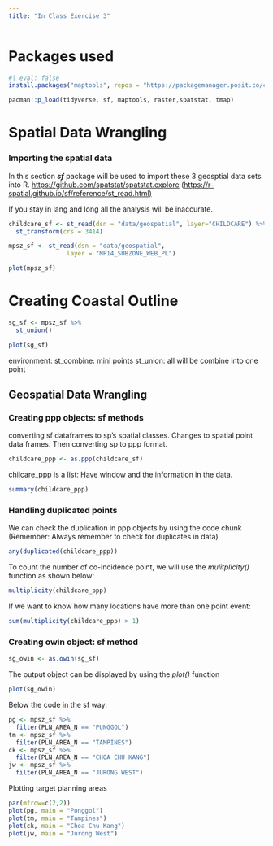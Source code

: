 ```yaml
---
title: "In Class Exercise 3"
---
```


# Packages used

```r
#| eval: false
install.packages("maptools", repos = "https://packagemanager.posit.co/cran/2023-10-13")
```

```r
pacman::p_load(tidyverse, sf, maptools, raster,spatstat, tmap)
```

# Spatial Data Wrangling

### Importing the spatial data

In this section ***sf*** package will be used to import these 3 geosptial data sets into R. <https://github.com/spatstat/spatstat.explore> (<https://r-spatial.github.io/sf/reference/st_read.html)>

If you stay in lang and long all the analysis will be inaccurate.

```r
childcare_sf <- st_read(dsn = "data/geospatial", layer="CHILDCARE") %>%
  st_transform(crs = 3414)
```

```r
mpsz_sf <- st_read(dsn = "data/geospatial", 
                layer = "MP14_SUBZONE_WEB_PL")
```

```r
plot(mpsz_sf)
```

# Creating Coastal Outline

```r
sg_sf <- mpsz_sf %>%
  st_union()
```

```r
plot(sg_sf)
```

environment: st_combine: mini points st_union: all will be combine into one point

## Geospatial Data Wrangling

### Creating ppp objects: sf methods

converting sf dataframes to sp's spatial classes. Changes to spatial point data frames. Then converting sp to ppp format.

```r
childcare_ppp <- as.ppp(childcare_sf)
```

chilcare_ppp is a list: Have window and the information in the data.

```r
summary(childcare_ppp)
```

### Handling duplicated points

We can check the duplication in ppp objects by using the code chunk (Remember: Always remember to check for duplicates in data)

```r
any(duplicated(childcare_ppp))
```

To count the number of co-incidence point, we will use the *mulitplicity()* function as shown below:

```r
multiplicity(childcare_ppp)
```

If we want to know how many locations have more than one point event:

```r
sum(multiplicity(childcare_ppp) > 1)
```

### Creating owin object: sf method

```r
sg_owin <- as.owin(sg_sf)
```

The output object can be displayed by using the *plot()* function

```r
plot(sg_owin)
```

Below the code in the sf way:

```r
pg <- mpsz_sf %>% 
  filter(PLN_AREA_N == "PUNGGOL")
tm <- mpsz_sf %>% 
  filter(PLN_AREA_N == "TAMPINES")
ck <- mpsz_sf %>% 
  filter(PLN_AREA_N == "CHOA CHU KANG")
jw <- mpsz_sf %>% 
  filter(PLN_AREA_N == "JURONG WEST")
```

Plotting target planning areas

```r
par(mfrow=c(2,2))
plot(pg, main = "Ponggol")
plot(tm, main = "Tampines")
plot(ck, main = "Choa Chu Kang")
plot(jw, main = "Jurong West")
```
